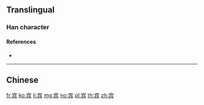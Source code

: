 {{also|賓}}
==Translingual==

===Han character===
{{Han char|rn=40|rad=宀|as=07|sn=10|four=|canj=JOMC|ids=⿱宀兵}}

====References====
* {{Han ref|kx=0287.101|hdz=20933.070|uh=5BBE|ud=23486}}

----

==Chinese==
{{zh-see|賓}}

[[fr:宾]]
[[ko:宾]]
[[li:宾]]
[[mg:宾]]
[[no:宾]]
[[pl:宾]]
[[th:宾]]
[[zh:宾]]
